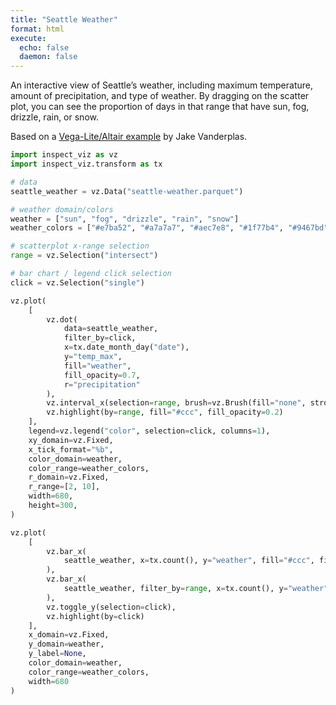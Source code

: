 ```yaml
---
title: "Seattle Weather"
format: html
execute: 
  echo: false
  daemon: false
---
```


An interactive view of Seattle's weather, including maximum temperature, amount of precipitation, and type of weather. By dragging on the scatter plot, you can see the proportion of days in that range that have sun, fog, drizzle, rain, or snow.

Based on a [Vega-Lite/Altair example](https://vega.github.io/vega-lite/examples/interactive_seattle_weather.html) by Jake Vanderplas.

```python
import inspect_viz as vz
import inspect_viz.transform as tx

# data
seattle_weather = vz.Data("seattle-weather.parquet")

# weather domain/colors
weather = ["sun", "fog", "drizzle", "rain", "snow"]
weather_colors = ["#e7ba52", "#a7a7a7", "#aec7e8", "#1f77b4", "#9467bd"]

# scatterplot x-range selection
range = vz.Selection("intersect")

# bar chart / legend click selection
click = vz.Selection("single")
```

```python
vz.plot(
    [
        vz.dot(
            data=seattle_weather,
            filter_by=click,
            x=tx.date_month_day("date"),
            y="temp_max",
            fill="weather",
            fill_opacity=0.7,
            r="precipitation"
        ),
        vz.interval_x(selection=range, brush=vz.Brush(fill="none", stroke="#888")),
        vz.highlight(by=range, fill="#ccc", fill_opacity=0.2)
    ],
    legend=vz.legend("color", selection=click, columns=1),
    xy_domain=vz.Fixed,
    x_tick_format="%b",
    color_domain=weather,
    color_range=weather_colors,
    r_domain=vz.Fixed,
    r_range=[2, 10],
    width=680,
    height=300,
)
```

```python
vz.plot(
    [
        vz.bar_x(
            seattle_weather, x=tx.count(), y="weather", fill="#ccc", fill_opacity=0.2
        ),
        vz.bar_x(
            seattle_weather, filter_by=range, x=tx.count(), y="weather", fill="weather"
        ),
        vz.toggle_y(selection=click),
        vz.highlight(by=click)
    ],
    x_domain=vz.Fixed,
    y_domain=weather,
    y_label=None,
    color_domain=weather,
    color_range=weather_colors,
    width=680
)
```
